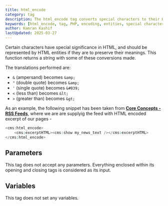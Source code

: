 ```yaml
---
title: html_encode
category: tag
description: The html_encode tag converts special characters to their HTML entities, ensuring proper display and preventing HTML parsing issues.
keywords: [html_encode, tag, PHP, encoding, entities, special characters, HTML]
author: Kamran Kashif
lastUpdated: 2025-03-27
---
```


Certain characters have special significance in HTML, and should be represented by HTML entities if they are to preserve their meanings. This function returns a string with some of these conversions made.

The translations performed are:

- `&` (ampersand) becomes `&amp;`
- `"` (double quote) becomes `&amp;`
- `'` (single quote) becomes `&#039;`
- `<` (less than) becomes `&lt;`
- `>` (greater than) becomes `&gt;`

As an example, the following snippet has been taken from [**Core Concepts - RSS Feeds**](../../concepts/rss-feeds.html), where we are are supplyig the feed with HTML encoded excerpt of our pages -

```php
<cms:html_encode>
    <cms:excerptHTML><cms:show my_news_text /></cms:excerptHTML>
</cms:html_encode>
```

## Parameters

This tag does not accept any parameters. Everything enclosed within its opening and closing tags is considered as its input.

## Variables

This tag does not set any variables.
